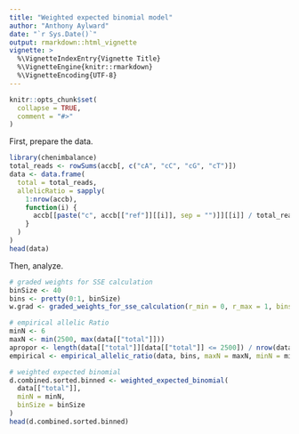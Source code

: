 ```yaml
---
title: "Weighted expected binomial model"
author: "Anthony Aylward"
date: "`r Sys.Date()`"
output: rmarkdown::html_vignette
vignette: >
  %\VignetteIndexEntry{Vignette Title}
  %\VignetteEngine{knitr::rmarkdown}
  %\VignetteEncoding{UTF-8}
---
```


```r
knitr::opts_chunk$set(
  collapse = TRUE,
  comment = "#>"
)
```

First, prepare the data.

```r
library(chenimbalance)
total_reads <- rowSums(accb[, c("cA", "cC", "cG", "cT")])
data <- data.frame(
  total = total_reads,
  allelicRatio = sapply(
    1:nrow(accb),
    function(i) {
      accb[[paste("c", accb[["ref"]][[i]], sep = "")]][[i]] / total_reads[[i]]
    }
  )
)
head(data)
```

Then, analyze.

```r
# graded weights for SSE calculation
binSize <- 40
bins <- pretty(0:1, binSize)
w.grad <- graded_weights_for_sse_calculation(r_min = 0, r_max = 1, bins = bins)

# empirical allelic Ratio
minN <- 6
maxN <- min(2500, max(data[["total"]]))
apropor <- length(data[["total"]][data[["total"]] <= 2500]) / nrow(data)
empirical <- empirical_allelic_ratio(data, bins, maxN = maxN, minN = minN)

# weighted expected binomial
d.combined.sorted.binned <- weighted_expected_binomial(
  data[["total"]],
  minN = minN,
  binSize = binSize
)
head(d.combined.sorted.binned)
```
